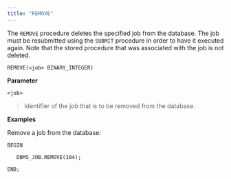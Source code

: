 ```yaml
---
title: "REMOVE"
---
```




The `REMOVE` procedure deletes the specified job from the database. The job must be resubmitted using the `SUBMIT` procedure in order to have it executed again. Note that the stored procedure that was associated with the job is not deleted.

`REMOVE(<job> BINARY_INTEGER)`

**Parameter**

`<job>`

> Identifier of the job that is to be removed from the database.

**Examples**

Remove a job from the database:

``` text
BEGIN

   DBMS_JOB.REMOVE(104);

END;
```
